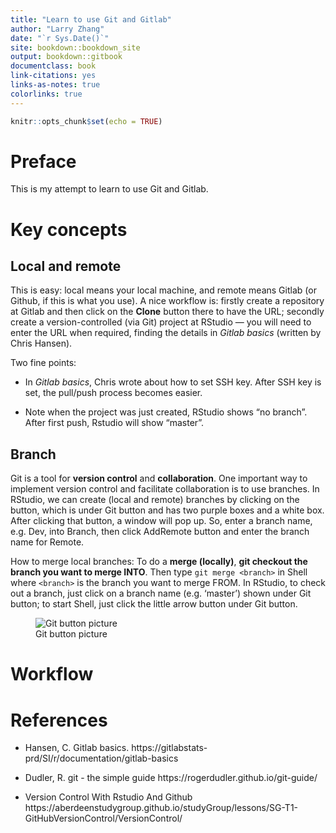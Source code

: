 ```yaml
--- 
title: "Learn to use Git and Gitlab"
author: "Larry Zhang"
date: "`r Sys.Date()`"
site: bookdown::bookdown_site
output: bookdown::gitbook
documentclass: book
link-citations: yes
links-as-notes: true
colorlinks: true
---
```


```r
knitr::opts_chunk$set(echo = TRUE)
```

# Preface {-}

This is my attempt to learn to use Git and Gitlab.

# Key concepts

## Local and remote

This is easy: local means your local machine, and remote means Gitlab (or Github, if this is what you use). A nice workflow is: firstly create a repository at Gitlab and then click on the **Clone** button there to have the URL; secondly create a version-controlled (via Git) project at RStudio --- you will need to enter the URL when required, finding the details in *Gitlab basics* (written by Chris Hansen).

Two fine points:

- In *Gitlab basics*, Chris wrote about how to set SSH key. After SSH key is set, the pull/push process becomes easier. 

- Note when the project was just created, RStudio shows "no branch". After first push, Rstudio will show "master".

## Branch

Git is a tool for **version control** and **collaboration**. One important way to implement version control and facilitate collaboration  is to use branches. 
In RStudio, we can create (local and remote) branches by clicking on the button, which is under Git button and has two purple boxes and a white box. After clicking that button, a window will pop up. So, enter a branch name, e.g. Dev, into Branch, then click AddRemote button and enter the branch name for Remote.

How to merge local branches: To do a **merge (locally)**, **git checkout the branch you want to merge INTO**. Then type `git merge <branch>` in Shell where `<branch>` is the branch you want to merge FROM. In RStudio, to check out a branch, just click on a branch name (e.g. 'master') shown under Git button; to start Shell, just click the little arrow button under Git button. 

![Git button picture](./pics/git_pic.PNG)


# Workflow



# References {-}

- Hansen, C. Gitlab basics. https://gitlabstats-prd/SI/r/documentation/gitlab-basics

- Dudler, R. git - the simple guide
https://rogerdudler.github.io/git-guide/

- Version Control With Rstudio And Github
https://aberdeenstudygroup.github.io/studyGroup/lessons/SG-T1-GitHubVersionControl/VersionControl/

 
